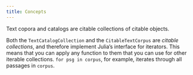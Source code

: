 ```yaml
---
title: Concepts
---
```




Text copora and catalogs are citable collections of citable objects.


Both the `TextCatalogCollection` and the `CitableTextCorpus` are *citable collections*, and therefore implement Julia's interface for iterators. This means that you can apply any function to them that you can use for other iterable collections.  `for psg in corpus`, for example, iterates through all passages in `corpus`.